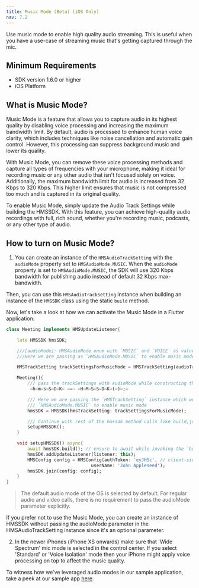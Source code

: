 ```yaml
---
title: Music Mode (Beta) (iOS Only)
nav: 7.2
---
```


Use music mode to enable high quality audio streaming. This is useful when you have a use-case
of streaming music that's getting captured through the mic.

## Minimum Requirements

- SDK version 1.6.0 or higher
- iOS Platform


## What is Music Mode?

Music Mode is a feature that allows you to capture audio in its highest quality by disabling voice processing and increasing the maximum bandwidth limit. By default, audio is processed to enhance human voice clarity, which includes techniques like noise cancellation and automatic gain control. However, this processing can suppress background music and lower its quality.

With Music Mode, you can remove these voice processing methods and capture all types of frequencies with your microphone, making it ideal for recording music or any other audio that isn't focused solely on voice. Additionally, the maximum bandwidth limit for audio is increased from 32 Kbps to 320 Kbps. This higher limit ensures that music is not compressed too much and is captured in its original quality.

To enable Music Mode, simply update the Audio Track Settings while building the HMSSDK. With this feature, you can achieve high-quality audio recordings with full, rich sound, whether you're recording music, podcasts, or any other type of audio.


## How to turn on Music Mode?

1. You can create an instance of the `HMSAudioTrackSetting` with the `audioMode` property set
  to `HMSAudioMode.MUSIC`. When the `audioMode` property is set to `HMSAudioMode.MUSIC`, the
  SDK will use 320 Kbps bandwidth for publishing audio instead of default 32 Kbps max-bandwidth.

  Then, you can use this `HMSAudioTrackSetting` instance when building an instance of the `HMSSDK`
  class using the static `build` method.

Now, let's take a look at how we can activate the Music Mode in a Flutter application:

```dart
class Meeting implements HMSUpdateListener{

    late HMSSDK hmsSDK;

    ///[audioMode]: HMSAudioMode enum with `MUSIC` and `VOICE` as values
    ///Here we are passing as `HMSAudioMode.MUSIC` to enable music mode

    HMSTrackSetting trackSettingsForMusicMode = HMSTrackSetting(audioTrackSetting: HMSAudioTrackSetting(audioMode: HMSAudioMode.MUSIC));

    Meeting(){
        /// pass the trackSettings with audioMode while constructing the HMSSDK instance
         ̶h̶m̶s̶S̶D̶K̶ ̶=̶ ̶H̶M̶S̶S̶D̶K̶(̶)̶;̶

        /// Here we are passing the `HMSTrackSetting` instance which we created above with `audioMode` as 
        /// `HMSAudioMode.MUSIC` to enable music mode
        hmsSDK = HMSSDK(hmsTrackSetting: trackSettingsForMusicMode);

        /// Continue with rest of the hmssdk method calls like build,join etc.
        setupHMSSDK();
    }

    void setupHMSSDK() async{
        await hmsSDK.build(); // ensure to await while invoking the `build` method
        hmsSDK.addUpdateListener(listener: this);
        HMSConfig config = HMSConfig(authToken: 'eyJH5c', // client-side token generated from your token service
                                userName: 'John Appleseed');
        hmsSDK.join(config: config);
    }
}
  ```

> The default audio mode of the OS is selected by default. For regular audio and video calls, there is no requirement to pass the audioMode parameter explicitly.

If you prefer not to use the Music Mode, you can create an instance of HMSSDK without passing the audioMode parameter in the HMSAudioTrackSetting instance since it's an optional parameter.

2. In the newer iPhones (iPhone XS onwards) make sure that 'Wide Spectrum' mic mode is selected
  in the control center. If you select 'Standard' or 'Voice Isolation' mode then your iPhone might
  apply voice processing on top to affect the music quality.

To witness how we've leveraged audio modes in our sample application, take a peek at our sample app [here](https://github.com/100mslive/100ms-flutter/blob/7bcce35cbbc126aad73be7a4b47e3de7195cbc21/example/lib/common/util/utility_function.dart#L225).
